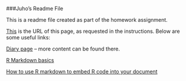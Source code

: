 ###Juho's Readme File

This is a readme file created as part of the homework assignment. 

[This](https://github.com/jkruohon/IODS-project) is the URL of this page, as requested in the instructions. Below are some useful links:

[Diary page](https://jkruohon.github.io/IODS-project/) -- more content can be found there.

[R Markdown basics](http://rmarkdown.rstudio.com/authoring_basics.html)

[How to use R markdown to embed R code into your document](http://rmarkdown.rstudio.com/authoring_rcodechunks.html)


